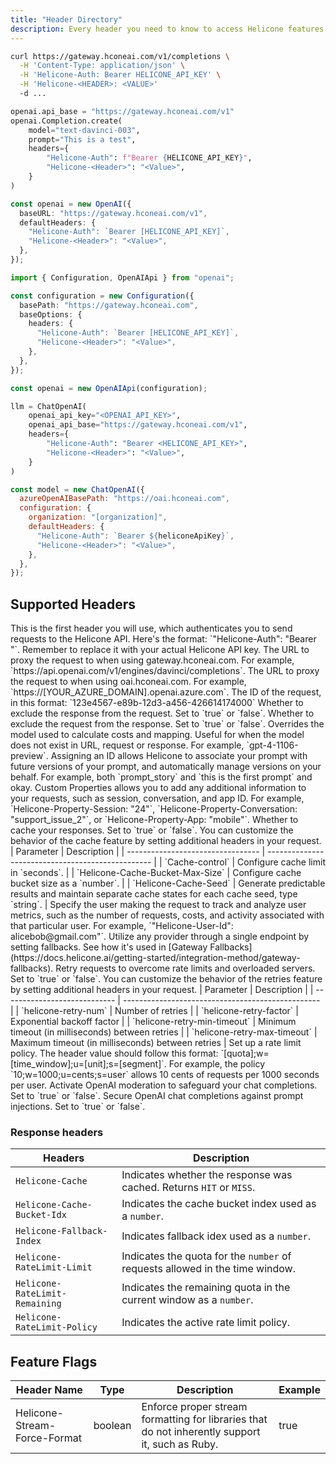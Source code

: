 ```yaml
---
title: "Header Directory"
description: Every header you need to know to access Helicone features and unlock advanced observability capabilities. 
---
```


<CodeGroup>

```bash Curl
curl https://gateway.hconeai.com/v1/completions \
  -H 'Content-Type: application/json' \
  -H 'Helicone-Auth: Bearer HELICONE_API_KEY' \
  -H 'Helicone-<HEADER>: <VALUE>'
  -d ...
```

```python Python
openai.api_base = "https://gateway.hconeai.com/v1"
openai.Completion.create(
    model="text-davinci-003",
    prompt="This is a test",
    headers={
        "Helicone-Auth": f"Bearer {HELICONE_API_KEY}",
        "Helicone-<Header>": "<Value>",
    }
)
```

```typescript Node.js v4+
const openai = new OpenAI({
  baseURL: "https://gateway.hconeai.com/v1",
  defaultHeaders: {
    "Helicone-Auth": `Bearer [HELICONE_API_KEY]`,
    "Helicone-<Header>": "<Value>",
  },
});
```

```typescript Node.js <v4
import { Configuration, OpenAIApi } from "openai";

const configuration = new Configuration({
  basePath: "https://gateway.hconeai.com",
  baseOptions: {
    headers: {
      "Helicone-Auth": `Bearer [HELICONE_API_KEY]`,
      "Helicone-<Header>": "<Value>",
    },
  },
});

const openai = new OpenAIApi(configuration);
```

```python Langchain (Python)
llm = ChatOpenAI(
    openai_api_key="<OPENAI_API_KEY>",
    openai_api_base="https://gateway.hconeai.com/v1",
    headers={
        "Helicone-Auth": "Bearer <HELICONE_API_KEY>",
        "Helicone-<Header>": "<Value>",
    }
)
```

```javascript LangChain JS
const model = new ChatOpenAI({
  azureOpenAIBasePath: "https://oai.hconeai.com",
  configuration: {
    organization: "[organization]",
    defaultHeaders: {
      "Helicone-Auth": `Bearer ${heliconeApiKey}`,
      "Helicone-<Header>": "<Value>",
    },
  },
});
```
</CodeGroup>

## Supported Headers
<ResponseField name="Helicone-Auth" type="string (HELICONE_API_KEY)" required>
  This is the first header you will use, which authenticates you to send requests to the Helicone API. Here's the format: `"Helicone-Auth": "Bearer <HELICONE_API_KEY>"`. Remember to replace it with your actual Helicone API key.
</ResponseField>
<ResponseField name="Helicone-Target-URL" type="string (url)">
  The URL to proxy the request to when using gateway.hconeai.com. For example, `https://api.openai.com/v1/engines/davinci/completions`.
</ResponseField>
<ResponseField name="Helicone-OpenAI-Api-Base" type="string (url)">
  The URL to proxy the request to when using oai.hconeai.com. For example, `https://[YOUR_AZURE_DOMAIN].openai.azure.com`.
</ResponseField>
<ResponseField name="Helicone-Request-Id" type="string (uuid)">
  The ID of the request, in this format: `123e4567-e89b-12d3-a456-426614174000` 
</ResponseField>
<ResponseField name="Helicone-Omit-Response" type="boolean">
  Whether to exclude the response from the request. Set to `true` or  `false`.
</ResponseField>
<ResponseField name="Helicone-Omit-Request" type="boolean">
  Whether to exclude the request from the response. Set to `true` or  `false`.
</ResponseField>
<ResponseField name="Helicone-Model-Override" type="string (model)">
  Overrides the model used to calculate costs and mapping. Useful for when the model does not exist in URL, request or response. For example, `gpt-4-1106-preview`. 
</ResponseField>
<ResponseField name="Helicone-Prompt-Id" type="string">
  Assigning an ID allows Helicone to associate your prompt with future versions of your prompt, and automatically manage versions on your behalf. For example, both `prompt_story` and `this is the first prompt` and okay. 
</ResponseField>
<ResponseField name="Helicone-Property-[Name]" type="string">
  Custom Properties allows you to add any additional information to your requests, such as session, conversation, and app ID. For example, `Helicone-Property-Session: "24"`, `Helicone-Property-Conversation: "support_issue_2"`, or `Helicone-Property-App: "mobile"`. 
</ResponseField>
<ResponseField name="Helicone-Cache-Enabled" type="boolean">
  Whether to cache your responses. Set to `true` or  `false`. You can customize the behavior of the cache feature by setting additional headers in your request.
  | Parameter                         | Description                                       |
  | --------------------------------- | ------------------------------------------------- |
  | `Cache-control`                   | Configure cache limit in `seconds`.               |
  | `Helicone-Cache-Bucket-Max-Size`  | Configure cache bucket size as a `number`.        |
  | `Helicone-Cache-Seed`             | Generate predictable results and maintain separate cache states for each cache seed, type `string`. |
</ResponseField>
<ResponseField name="Helicone-User-Id" type="string">
  Specify the user making the request to track and analyze user metrics, such as the number of requests, costs, and activity associated with that particular user. For example, `"Helicone-User-Id": alicebob@gmail.com"`. 
</ResponseField>
<ResponseField name="Helicone-Fallbacks" type="JSON string dump">
  Utilize any provider through a single endpoint by setting fallbacks. See how it's used in [Gateway Fallbacks](https://docs.helicone.ai/getting-started/integration-method/gateway-fallbacks). 
</ResponseField>
<ResponseField name="Helicone-Retry-Enabled" type="boolean">
  Retry requests to overcome rate limits and overloaded servers. Set to `true` or `false`.
  You can customize the behavior of the retries feature by setting additional headers in your request.
  | Parameter                    | Description                                       |
  | ---------------------------- | ------------------------------------------------- |
  | `helicone-retry-num`         | Number of retries                                 |
  | `helicone-retry-factor`      | Exponential backoff factor                        |
  | `helicone-retry-min-timeout` | Minimum timeout (in milliseconds) between retries |
  | `helicone-retry-max-timeout` | Maximum timeout (in milliseconds) between retries |

</ResponseField>
<ResponseField name="Helicone-RateLimit-Policy" type="string">
  Set up a rate limit policy. The header value should follow this format: `[quota];w=[time_window];u=[unit];s=[segment]`. For example, the policy `10;w=1000;u=cents;s=user` allows 10 cents of requests per 1000 seconds per user.
</ResponseField>
<ResponseField name="Helicone-Moderations-Enabled" type="boolean">
  Activate OpenAI moderation to safeguard your chat completions. Set to `true` or `false`. 
</ResponseField>
<ResponseField name="Helicone-LLM-Security-Enabled" type="boolean">
  Secure OpenAI chat completions against prompt injections. Set to `true` or `false`. 
</ResponseField>



### Response headers 

| Headers                                   | Description                                       |
| ----------------------------------------- | ------------------------------------------------- |
| `Helicone-Cache`                          | Indicates whether the response was cached. Returns `HIT` or `MISS`. |
| `Helicone-Cache-Bucket-Idx`               | Indicates the cache bucket index used as a `number`.                |
| `Helicone-Fallback-Index`                 | Indicates fallback idex used as a `number`.                         |
| `Helicone-RateLimit-Limit`                | Indicates the quota for the `number` of requests allowed in the time window.    |
| `Helicone-RateLimit-Remaining`            | Indicates the remaining quota in the current window as a `number`.    |
| `Helicone-RateLimit-Policy`               | Indicates the active rate limit policy.|






## Feature Flags

| Header Name                  | Type    | Description                                                                                     | Example |
| ---------------------------- | ------- | ----------------------------------------------------------------------------------------------- | ------- |
| Helicone-Stream-Force-Format | boolean | Enforce proper stream formatting for libraries that do not inherently support it, such as Ruby. | true    |
